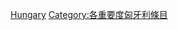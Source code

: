 {{Emptycat}}
{{Articles by Importance|topic=匈牙利|project=匈牙利|format=toc}}

[[Category:極高重要度条目|Hungary]]
[[Category:各重要度匈牙利條目‎|Category:各重要度匈牙利條目‎]]